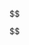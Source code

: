 ::: {.hidden}
$$
\def\argmin{\operatorname*{argmin}}
\def\bmat#1{\begin{bmatrix}#1\end{bmatrix}}
\def\Diag{\mathbf{Diag}}
\def\ip#1{\langle #1 \rangle}

\def\maximize#1{\displaystyle\maxim_{#1}}

\def\minimize#1{\displaystyle\minim_{#1}}
\def\norm#1{\|#1\|}
\def\proj{\mathbf{proj}}
\def\R{\mathbb R}
\def\Re{\mathbb R}
\def\Rn{\R^n}
\def\rank{\mathbf{rank}}
\def\range{{\mathbf{range}}}
\def\span{{\mathbf{span}}}
\def\textt#1{\quad\text{#1}\quad}
\def\trace{\mathbf{trace}}
\def\bf#1{\mathbf{#1}}
$$
:::